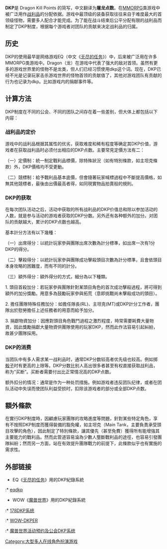 '''DKP'''是 Dragon Kill Points 的简写，中文翻译为'''屠龙点数'''。在[[MMORPG|MMORPG]]类游戏中被广泛用作[[战利品|战利品]]的分配依据。游戏中最顶级的装备获取往往来自于难度最大的首领级怪物，需要多人配合才能完成。为了能在战斗结束后公平分配有限的战利品而制定了DKP制度，根据每个游戏者对团队的贡献来决定战利品的归属。

== 历史 ==

DKP的使用最早是网络游戏EQ（中文《[[无尽的任务|无尽的任务]]》）中，后来被广泛用在许多MMORPG类游戏中。Dragon（龙）在游戏中代表了强大的敌对首领。虽然有更多的游戏世界里的怪物不是龙类，但人们已经习惯使用dkp这个词。现在，DKP已经不光是记录玩家击杀游戏世界的怪物首领的贡献值了，其他对游戏团队有贡献的行为也记录为dkp。比如游戏内的捐献事件等。

== 计算方法 ==
DKP制度在不同的公会、不同的团队之间存在着一些差别，但大体上都包括以下内容：

=== 战利品的定价 ===
游戏中的战利品根据其属性的优劣，获取难度和稀有程度等确定其DKP价值，游戏者在获取战利品时必须付出相应的DKP点数。主要常見定價方法有二：

（一）定價制：統一制定戰利品標價，除特殊狀況（如有特別條款，如主坦克條款）外，DKP價格均不受更動。

（二）競標制：給予戰利品基本底價，但會隨著玩家喊標過程中不斷提高價格，如無其他競標者，最後由出價最高者得，如同現實物品拍賣般的規則。

=== DKP的获取 ===
在每次团队活动之后，活动中获取的所有战利品的DKP价值总和除以参加活动的人数，就是参与活动的游戏者获取的DKP分数。另外还有各种额外的加分。对团队的贡献越大，累计的DKP点数也越高。

基本計分方法有以下幾種：

（一）出席得分：以統計玩家參與團隊出席次數為計分標準，如出席一次有1分DKP的得分。

（二）擊殺得分：以統計玩家參與團隊成功擊殺頭目次數為計分標準，且會依頭目本身攻略的困難度，而有不同的計分。

（三）額外得分：額外得分的方式，細分為以下種類。

1. 頭目首殺加分：若玩家參與團隊針對某頭目角色的首次成功擊殺過程，將可得到額外的加分獎勵。用意多為鼓勵玩家參與拓荒（意即挑戰尚未擊殺成功的頭目）。

2. 擔任團隊特殊任務加分：如擔任隊長(RL)、主坦克(MT)或DKP計分工作者，團隊出於慰勞擔任上述任務者的用意而給予加分。

3. 捐獻物資加分：因應對頭目角色戰鬥過程之激烈程度，時常需要耗費大量物資，因此獎勵捐獻大量物資供團隊使用的玩家DKP，然而此作法容易引起糾紛，故甚少團隊採用。

=== DKP的消费 ===
当团队中有多人需求某一战利品时，通常DKP分数较高者优先级也较高。例如掷[[骰子|骰子]]时有更高的上限等。DKP分数比别人高出很多者甚至有权直接获取战利品，称为“买断”。买断者需要付出比正常情况高的DKP点数。

额外扣分的情况：通常是作为一种处罚措施。例如游戏者违反团队纪律，或者在团队活动中失误而使团队利益受损时，扣除该游戏者的部分或全部DKP点数。


== 額外條款 ==
在實行DKP制度時，因顧慮玩家團隊的攻略進度等問題，針對某些特定角色，享有不按照DKP制度而獲得裝備的豁免權，如主坦克（Main Tank，主要負責承受頭目攻擊的角色），因此制定了特別條款，讓其優先（甚至免費）獲得所有能增強其主要能力的戰利品。然而此管道容易淪為少數人壟斷戰利品的途徑，也容易引發團隊糾紛；然而另一方面，站在有效提升團隊戰力的前提下，此條款似乎也有實施的需求性。


== 外部链接 ==
* EQ《[[无尽的任务|无尽的任务]]》用的DKP紀錄系統
:* [http://www.eqdkp.com eqdkp]{{Wayback|url=http://www.eqdkp.com/ |date=20160920214507 }}

* WOW《[[魔兽世界|魔兽世界]]》用的DKP紀錄系統
:* [http://dkp.178.com 178DKP系统]{{Wayback|url=http://dkp.178.com/ |date=20200227223804 }}
:* [http://www.dkper.com WOW-DKPER]{{Wayback|url=http://www.dkper.com/ |date=20180213230147 }}
:* [https://web.archive.org/web/20091109215036/http://wpp.wienne.com/ 魔兽世界活动预约及公会DKP系统]

{{电子游戏術語}}

[[Category:大型多人在线角色扮演游戏|Category:大型多人在线角色扮演游戏]]